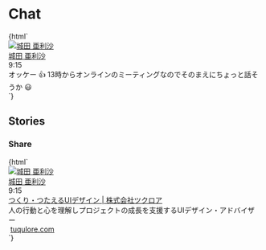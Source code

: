 
<Meta title="Galleries/Chat" />

# Chat

<Canvas>
  <Story name="Text">
    {html`
      <div class="container max-w-2xl">
        <div class="mb-4 flex">
          <div class="jumpu-avatar flex-shrink-0 mr-4">
            <a href="#">
              <img src="${avatarImage}" alt="城田 亜利沙" />
            </a>
          </div>
          <div>
            <div class="flex items-center mb-2">
              <div class="font-bold mr-4"><a href="#">城田 亜利沙</a></div>
              <div class="text-xs">9:15</div>
            </div>
            <div class="jumpu-balloon">
              オッケー 👍
              13時からオンラインのミーティングなのでそのまえにちょっと話そうか
              😃
            </div>
          </div>
        </div>
      </div>
    `}
  </Story>
</Canvas>

## Stories

### Share

<Canvas>
  <Story name="Share">
    {html`
      <div class="container max-w-2xl">
        <div class="mb-4 flex">
          <div class="jumpu-avatar shrink-0 mr-4">
            <a href="#">
              <img src="${avatarImage}" alt="城田 亜利沙" />
            </a>
          </div>
          <div>
            <div class="flex items-center mb-2">
              <div class="font-bold mr-4"><a href="#">城田 亜利沙</a></div>
              <div class="text-xs">9:15</div>
            </div>
            <div
              class="flex items-center border border-gray-300 rounded-lg overflow-hidden"
            >
              <a href="#" class="w-32 h-32 shrink-0">
                <img
                  src="${posterImage}"
                  alt=""
                  class="w-full h-full object-cover"
                />
              </a>
              <div class="px-4 py-3">
                <a href="#" class="mb-1 font-bold block hover:underline"
                  >つくり・つたえるUIデザイン | 株式会社ツクロア</a
                >
                <div class="mb-2 text-sm text-gray-700">
                  人の行動と心を理解しプロジェクトの成長を支援するUIデザイン・アドバイザー
                </div>
                <div
                  class="text-xs text-gray-500 leading-none flex items-center"
                >
                  <img
                    src="${faviconImage}"
                    class="w-3 h-3 inline mr-1"
                    alt=""
                  />
                  <a href="#">tuqulore.com</a>
                </div>
              </div>
            </div>
          </div>
        </div>
      </div>
    `}
  </Story>
</Canvas>
